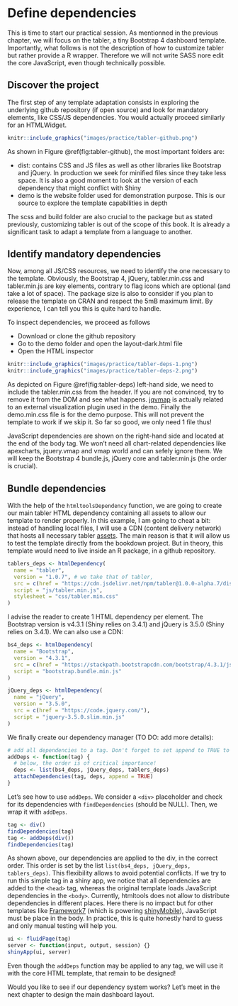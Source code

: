 # Define dependencies {#custom-templates-dependencies}
This is time to start our practical session. As mentionned in the previous chapter, we will focus on the tabler, a tiny Bootstrap 4 dashboard template.
Importantly, what follows is not the description of how to customize tabler but rather provide a R wrapper. Therefore we will not write SASS nore edit the core JavaScript, even though technically possible.

## Discover the project
The first step of any template adaptation consists in exploring the underlying github repository (if open source) and look for mandatory elements, like CSS/JS dependencies. You would actually proceed similarly for an HTMLWidget.

```r
knitr::include_graphics("images/practice/tabler-github.png")
```

As shown in Figure \@ref(fig:tabler-github), the most important folders are:

  - dist: contains CSS and JS files as well as other libraries like Bootstrap and jQuery. In production we seek for minified files since they take less space. It is also a good moment to look at the version of each dependency that might conflict with Shiny 
  - demo is the website folder used for demonstration purpose. This is our source to explore the template capabilities in depth
  
The scss and build folder are also crucial to the package but as stated previously, customizing tabler is out of the scope of this book. It is already a significant task to adapt a template from a language to another.


## Identify mandatory dependencies
Now, among all JS/CSS resources, we need to identify the one necessary to the template. Obviously, the Bootstrap 4, jQuery, tabler.min.css and tabler.min.js are key elements, contrary to flag icons which are optional (and take a lot of space). The package size is also to consider if you plan to release the template on CRAN and respect the 5mB maximum limit. By experience, I can tell you this is quite hard to handle.

To inspect dependencies, we proceed as follows

  - Download or clone the github repository
  - Go to the demo folder and open the layout-dark.html file
  - Open the HTML inspector
  
```r

knitr::include_graphics("images/practice/tabler-deps-1.png")
knitr::include_graphics("images/practice/tabler-deps-2.png")

```

As depicted on Figure \@ref(fig:tabler-deps) left-hand side, we need to include the tabler.min.css from the header. If you are not convinced, try to remove it from the DOM and see what happens. [jqvmap](https://www.10bestdesign.com/jqvmap/) is actually related to an external visualization plugin used in the demo. Finally the demo.min.css file is for the demo purpose. This will not prevent the template to work if we skip it. So far so good, we only need 1 file thus!

JavaScript dependencies are shown on the right-hand side and located at the end of the body tag. We won't need all chart-related dependencies like apexcharts, jquery.vmap and vmap world and can sefely ignore them. We will keep the Bootstrap 4 bundle.js, jQuery core and tabler.min.js (the order is crucial).


## Bundle dependencies
With the help of the `htmltoolsDependency` function, we are going to create our main tabler HTML dependency containing all assets to allow our template to render properly. In this example, I am going to cheat a bit: instead of handling local files, I will use a CDN (content delivery network) that hosts all necessary tabler [assets](https://www.jsdelivr.com/package/npm/tabler). The main reason is that it will allow us to test the template directly from the bookdown project. But in theory, this template would need to live inside an R package, in a github repository.

```r
tablers_deps <- htmlDependency(
  name = "tabler",
  version = "1.0.7", # we take that of tabler,
  src = c(href = "https://cdn.jsdelivr.net/npm/tabler@1.0.0-alpha.7/dist/"),
  script = "js/tabler.min.js",
  stylesheet = "css/tabler.min.css"
)
```

I advise the reader to create 1 HTML dependency per element. The Bootstrap version is v4.3.1 (Shiny relies on 3.4.1) and jQuery is 3.5.0 (Shiny relies on 3.4.1). We can also use a CDN:

```r
bs4_deps <- htmlDependency(
  name = "Bootstrap",
  version = "4.3.1",
  src = c(href = "https://stackpath.bootstrapcdn.com/bootstrap/4.3.1/js/"),
  script = "bootstrap.bundle.min.js"
)

jQuery_deps <- htmlDependency(
  name = "jQuery",
  version = "3.5.0",
  src = c(href = "https://code.jquery.com/"),
  script = "jquery-3.5.0.slim.min.js"
)
```

We finally create our dependency manager (TO DO: add more details):

```r
# add all dependencies to a tag. Don't forget to set append to TRUE to preserve any existing dependency
addDeps <- function(tag) {
  # below, the order is of critical importance!
  deps <- list(bs4_deps, jQuery_deps, tablers_deps)
  attachDependencies(tag, deps, append = TRUE)
}
```

Let's see how to use `addDeps`. We consider a `<div>` placeholder and check for its dependencies with `findDependencies` (should be NULL). Then, we wrap it with `addDeps`. 

```r
tag <- div()
findDependencies(tag)
tag <- addDeps(div())
findDependencies(tag)
```

As shown above, our dependencies are applied to the div, in the correct order. This order is set by the list `list(bs4_deps, jQuery_deps, tablers_deps)`. This flexibility allows to avoid potential conflicts. If we try to run this simple tag in a shiny app, we notice that all dependencies are added to the `<head>` tag, whereas the original template loads JavaScript dependencies in the `<body>`. Currently, htmltools does not allow to distribute dependencies in different places. Here there is no impact but for other templates like [Framework7](https://framework7.io) (which is powering [shinyMobile](https://github.com/RinteRface/shinyMobile)), JavaScript must be place in the body. In practice, this is quite honestly hard to guess and only manual testing will help you.

```r
ui <- fluidPage(tag)
server <- function(input, output, session) {}
shinyApp(ui, server)
```

Even though the `addDeps` function may be applied to any tag, we will use it with the core HTML template, that remain to be designed!

Would you like to see if our dependency system works? Let's meet in the next chapter to design the main dashboard layout.